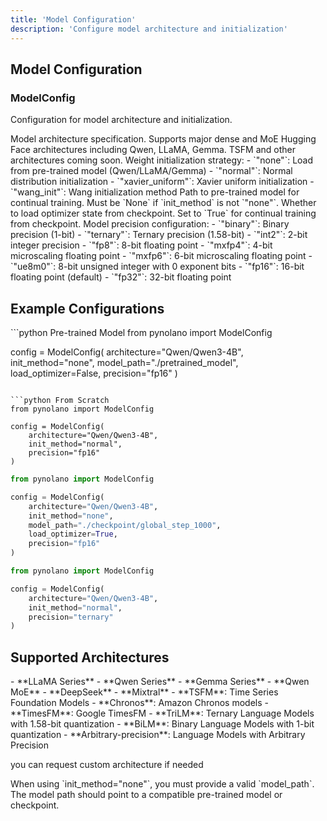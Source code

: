 ```yaml
---
title: 'Model Configuration'
description: 'Configure model architecture and initialization'
---
```


## Model Configuration

### ModelConfig

Configuration for model architecture and initialization.

<ParamField path="architecture" type="str" required>
  Model architecture specification. Supports major dense and MoE Hugging Face architectures including Qwen, LLaMA, Gemma.
  
  <Note>
    TSFM and other architectures coming soon.
  </Note>
</ParamField>

<ParamField path="init_method" type="str" default="normal">
  Weight initialization strategy:
  - `"none"`: Load from pre-trained model (Qwen/LLaMA/Gemma)
  - `"normal"`: Normal distribution initialization
  - `"xavier_uniform"`: Xavier uniform initialization
  - `"wang_init"`: Wang initialization method
</ParamField>

<ParamField path="model_path" type="str or None" default="None">
  Path to pre-trained model for continual training. Must be `None` if `init_method` is not `"none"`.
</ParamField>

<ParamField path="load_optimizer" type="bool or None" default="None">
  Whether to load optimizer state from checkpoint. Set to `True` for continual training from checkpoint.
</ParamField>

<ParamField path="precision" type="str" default="fp16">
  Model precision configuration:
  - `"binary"`: Binary precision (1-bit)
  - `"ternary"`: Ternary precision (1.58-bit)
  - `"int2"`: 2-bit integer precision
  - `"fp8"`: 8-bit floating point
  - `"mxfp4"`: 4-bit microscaling floating point
  - `"mxfp6"`: 6-bit microscaling floating point
  - `"ue8m0"`: 8-bit unsigned integer with 0 exponent bits
  - `"fp16"`: 16-bit floating point (default)
  - `"fp32"`: 32-bit floating point
</ParamField>

## Example Configurations

<CodeGroup>
```python Pre-trained Model
from pynolano import ModelConfig

config = ModelConfig(
    architecture="Qwen/Qwen3-4B",
    init_method="none",
    model_path="./pretrained_model",
    load_optimizer=False,
    precision="fp16"
)
```

```python From Scratch
from pynolano import ModelConfig

config = ModelConfig(
    architecture="Qwen/Qwen3-4B",
    init_method="normal",
    precision="fp16"
)
```

```python Continual Training
from pynolano import ModelConfig

config = ModelConfig(
    architecture="Qwen/Qwen3-4B",
    init_method="none",
    model_path="./checkpoint/global_step_1000",
    load_optimizer=True,
    precision="fp16"
)
```

```python Low Precision Training
from pynolano import ModelConfig

config = ModelConfig(
    architecture="Qwen/Qwen3-4B",
    init_method="normal",
    precision="ternary"
)
```
</CodeGroup>

## Supported Architectures

<Tabs>
  <Tab title="Dense Models">
    - **LLaMA Series** 
    - **Qwen Series**
    - **Gemma Series**  
  </Tab>
  
  <Tab title="Mixture of Experts (MoE)">
    - **Qwen MoE**  
    - **DeepSeek**
    - **Mixtral** 
  </Tab>
  
  <Tab title="Time Series Foundation Models">
    - **TSFM**: Time Series Foundation Models
    - **Chronos**: Amazon Chronos models
    - **TimesFM**: Google TimesFM
  </Tab>
  
  <Tab title="Low Precision Models">
    - **TriLM**: Ternary Language Models with 1.58-bit quantization
    - **BiLM**: Binary Language Models with 1-bit quantization
    - **Arbitrary-precision**: Language Models with Arbitrary Precision
  </Tab>
</Tabs>

you can request custom architecture if needed

<Warning>
  When using `init_method="none"`, you must provide a valid `model_path`. The model path should point to a compatible pre-trained model or checkpoint.
</Warning>
